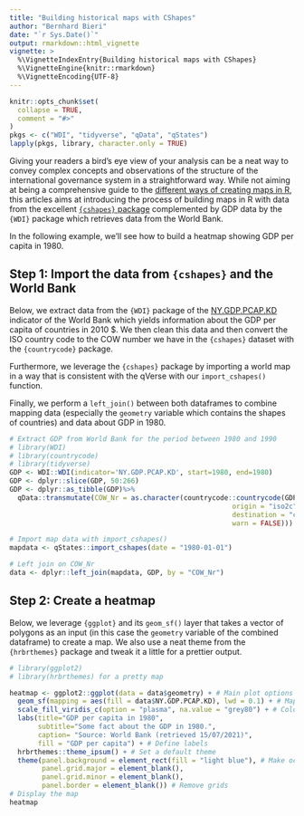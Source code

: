 ```yaml
---
title: "Building historical maps with CShapes"
author: "Bernhard Bieri"
date: "`r Sys.Date()`"
output: rmarkdown::html_vignette
vignette: >
  %\VignetteIndexEntry{Building historical maps with CShapes}
  %\VignetteEngine{knitr::rmarkdown}
  %\VignetteEncoding{UTF-8}
---
```


```r
knitr::opts_chunk$set(
  collapse = TRUE,
  comment = "#>"
)
pkgs <- c("WDI", "tidyverse", "qData", "qStates")
lapply(pkgs, library, character.only = TRUE)
```

Giving your readers a bird's eye view of your analysis can be a neat way to
convey complex concepts and observations of the structure of the international
governance system in a straightforward way. While not aiming at being a
comprehensive guide to the
[different ways of creating maps in R](https://geocompr.robinlovelace.net/),
this articles aims at introducing the process of building maps in R with data
from the excellent [`{cshapes}` package](https://cran.r-project.org/web/packages/cshapes/index.html)
complemented by GDP data by the `{WDI}` package which retrieves data from the
World Bank.

In the following example, we'll see how to build a heatmap showing GDP per
capita in 1980.

## Step 1: Import the data from `{cshapes}` and the World Bank

Below, we extract data from the `{WDI}` package of the
[NY.GDP.PCAP.KD](https://data.worldbank.org/indicator/NY.GDP.PCAP.KD) indicator
of the World Bank which yields information about the GDP per capita of countries
in 2010 $. We then clean this data and then convert the ISO country code to
the COW number we have in the `{cshapes}` dataset with the `{countrycode}`
package.

Furthermore, we leverage the `{cshapes}` package by importing a world map
in a way that is consistent with the qVerse with our `import_cshapes()`
function.

Finally, we perform a `left_join()` between both dataframes to combine mapping
data (especially the `geometry` variable which contains the shapes of countries)
and data about GDP in 1980.

```r
# Extract GDP from World Bank for the period between 1980 and 1990
# library(WDI)
# library(countrycode)
# library(tidyverse)
GDP <- WDI::WDI(indicator='NY.GDP.PCAP.KD', start=1980, end=1980)
GDP <- dplyr::slice(GDP, 50:266)
GDP <- dplyr::as_tibble(GDP)%>%
  qData::transmutate(COW_Nr = as.character(countrycode::countrycode(GDP$iso2c,
                                                       origin = "iso2c",
                                                       destination = "cown",
                                                       warn = FALSE)))

# Import map data with import_cshapes()
mapdata <- qStates::import_cshapes(date = "1980-01-01")

# Left join on COW_Nr
data <- dplyr::left_join(mapdata, GDP, by = "COW_Nr")
```

## Step 2: Create a heatmap

Below, we leverage `{ggplot}` and its `geom_sf()` layer that takes a vector of
polygons as an input (in this case the `geometry` variable of the combined
dataframe) to create a map. We also use a neat theme from the `{hrbrthemes}`
package and tweak it a little for a prettier output.


```r
# library(ggplot2)
# library(hrbrthemes) for a pretty map

heatmap <- ggplot2::ggplot(data = data$geometry) + # Main plot options
  geom_sf(mapping = aes(fill = data$NY.GDP.PCAP.KD), lwd = 0.1) + # Map options
  scale_fill_viridis_c(option = "plasma", na.value = "grey80") + # Color options
  labs(title="GDP per capita in 1980",
       subtitle="Some fact about the GDP in 1980.",
       caption= "Source: World Bank (retrieved 15/07/2021)",
       fill = "GDP per capita") + # Define labels
  hrbrthemes::theme_ipsum() + # Set a default theme
  theme(panel.background = element_rect(fill = "light blue"), # Make oceans blue
        panel.grid.major = element_blank(),
        panel.grid.minor = element_blank(),
        panel.border = element_blank()) # Remove grids
# Display the map
heatmap
```
